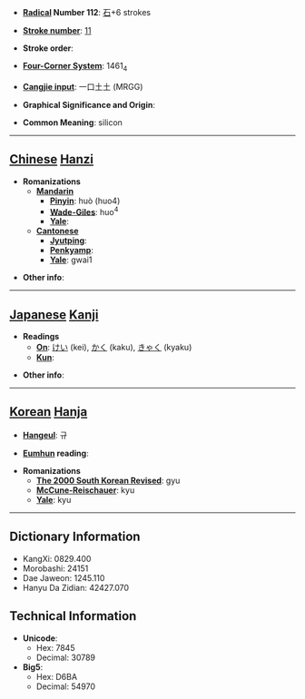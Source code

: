 * '''[[Wiktionary:Chinese radical index| Radical]] Number 112''': [[Wiktionary:Chinese radical index 石|石]]+6 strokes

* '''[[Wiktionary:Chinese total strokes index|Stroke number]]''': [[Wiktionary:Chinese total strokes index 11|11]]

* '''Stroke order''': 

* '''[[Wiktionary:Chinese four corner index|Four-Corner System]]''': 1461<sub>4</sub>

* '''[[Wiktionary:Chinese Cangjie index|Cangjie input]]''': 一口土土 (MRGG)

* '''Graphical Significance and Origin''': 

* '''Common Meaning''': silicon

----

== [[Chinese]] [[Hanzi]] ==

* '''Romanizations'''
** '''[[Mandarin]]'''
*** '''[[Pinyin]]''': huò (huo4)
*** '''[[Wade-Giles]]''': huo<sup>4</sup>
*** '''[[Yale]]''': 
** '''[[Cantonese]]'''
*** '''[[Jyutping]]''':
*** '''[[Penkyamp]]''': 
*** '''[[Yale]]''': gwai1

* '''Other info''': 

----

== [[Japanese]] [[Kanji]] ==

* '''Readings'''
** '''[[On]]''': [[けい]] (kei), [[かく]] (kaku), [[きゃく]] (kyaku)
** '''[[Kun]]''': 

* '''Other info''':  

----

== [[Korean]] [[Hanja]] ==

* '''[[Hangeul]]''': 규

* '''[[Eumhun]] reading''': 

* '''Romanizations'''
** '''[[The 2000 South Korean Revised Romanization|The 2000 South Korean Revised]]''': gyu
** '''[[McCune-Reischauer]]''': kyu
** '''[[Yale]]''': kyu

----

== Dictionary Information ==

* KangXi: 0829.400
* Morobashi: 24151
* Dae Jaweon: 1245.110
* Hanyu Da Zidian: 42427.070

== Technical Information ==

* '''Unicode''':
** Hex: 7845
** Decimal: 30789
* '''Big5''':
** Hex: D6BA
** Decimal: 54970